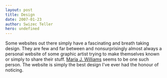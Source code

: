 ```yaml
---
layout: post
title: Design
date: 2007-01-23
author: Swizec Teller
hero: undefined
---
```


Some websites out there simply have a fascinating and breath taking design. They are few and far between and nonsurprisingly almost always a personal website of some graphic artist trying to make themselves known or simply to share their stuff. [Maria J. Williams](http://www.mariawilliam.net/) seems to be one such person. The website is simply the best design I've ever had the honour of noticing.
